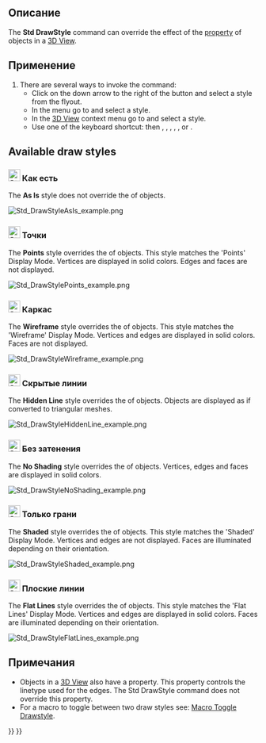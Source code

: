 <languages/>

{{Docnav/ru
|[[Std_FreezeViews/ru|Меню "Положения камеры"]]
|[[Std_SelBoundingBox/ru|Команда "Габариты"]]
|[[Std_View_Menu/ru|Меню "Вид"]]
|IconL=
|IconR=Std_SelBoundingBox.svg
|IconC=Freecad.svg
}}

{{GuiCommand/ru
|Name=Std DrawStyle
|Name/ru=Std DrawStyle
|MenuLocation=Вид → Стиль представления → ...
|Workbenches=All
|Shortcut={{KEY|V}} {{KEY|1}} - {{KEY|V}} {{KEY|7}}
|SeeAlso=[[Std_SelBoundingBox/ru|Std SelBoundingBox]]
}}

<span id="Description"></span>
==Описание==

The '''Std DrawStyle''' command can override the effect of the {{PropertyView|Display Mode}} [[Property_View|property]] of objects in a [[3D_View|3D View]].

<span id="Usage"></span>
==Применение==

# There are several ways to invoke the command:
#* Click on the down arrow to the right of the {{Button|[[Image:Std_DrawStyleAsIs.svg|16px]] [[Std_DrawStyle|Draw Style]]}} button and select a style from the flyout.
#* In the menu go to {{MenuCommand|View → Draw Style}} and select a style.
#* In the [[3D_View|3D View]] context menu go to {{MenuCommand|Draw Style}} and select a style.
#* Use one of the keyboard shortcut: {{KEY|V}} then {{KEY|1}}, {{KEY|2}}, {{KEY|3}}, {{KEY|4}}, {{KEY|5}}, {{KEY|6}} or {{KEY|7}}.

==Available draw styles==

<span id="24px_As_Is"></span>
===[[Image:Std_DrawStyleAsIs.svg|24px]] Как есть===

The '''As Is''' style does not override the {{PropertyView|Display Mode}} of objects.

[[Image:Std_DrawStyleAsIs_example.png]]
{{Caption|4 одинаковых объекта, с разными значениями переменной Display Mode (слева направо: 'Points', 'Wireframe', 'Shaded' и 'Flat lines') в режиме отображения 'Как есть'}}

<span id="24px_Points"></span>
===[[Image:Std_DrawStylePoints.svg|24px]] Точки===

The '''Points''' style overrides the {{PropertyView|Display Mode}} of objects. This style matches the 'Points' Display Mode. Vertices are displayed in solid colors. Edges and faces are not displayed.

[[Image:Std_DrawStylePoints_example.png]]
{{Caption|Внешний вид тех же самых объектов в режиме отображения 'Точки'}}

<span id="24px_Wireframe"></span>
===[[Image:Std_DrawStyleWireFrame.svg|24px]] Каркас===

The '''Wireframe''' style overrides the {{PropertyView|Display Mode}} of objects. This style matches the 'Wireframe' Display Mode. Vertices and edges are displayed in solid colors. Faces are not displayed.

[[Image:Std_DrawStyleWireframe_example.png]]
{{Caption|Внешний вид тех же самых объектов в режиме отображения 'Каркас'}}

<span id="24px_Hidden_Line"></span>
===[[Image:Std_DrawStyleHiddenLine.svg|24px]] Скрытые линии===

The '''Hidden Line''' style overrides the {{PropertyView|Display Mode}} of objects. Objects are displayed as if converted to triangular meshes.

[[Image:Std_DrawStyleHiddenLine_example.png]]
{{Caption|Внешний вид тех же самых объектов в режиме отображения 'Скрытые линии'}}

<span id="24px_No_Shading"></span>
===[[Image:Std_DrawStyleNoShading.svg|24px]] Без затенения===

The '''No Shading''' style overrides the {{PropertyView|Display Mode}} of objects. Vertices, edges and faces are displayed in solid colors.

[[Image:Std_DrawStyleNoShading_example.png]]
{{Caption|Внешний вид тех же самых объектов в режиме отображения 'Без затенения'}}

<span id="24px_Shaded"></span>
===[[Image:Std_DrawStyleShaded.svg|24px]] Только грани===

The '''Shaded''' style overrides the {{PropertyView|Display Mode}} of objects. This style matches the 'Shaded' Display Mode. Vertices and edges are not displayed. Faces are illuminated depending on their orientation.

[[Image:Std_DrawStyleShaded_example.png]]
{{Caption|Внешний вид тех же самых объектов в режиме отображения 'Только грани'}}

<span id="24px_Flat_Lines"></span>
===[[Image:Std_DrawStyleFlatLines.svg|24px]] Плоские линии===

The '''Flat Lines''' style overrides the {{PropertyView|Display Mode}} of objects. This style matches the 'Flat Lines' Display Mode. Vertices and edges are displayed in solid colors. Faces are illuminated depending on their orientation.

[[Image:Std_DrawStyleFlatLines_example.png]]
{{Caption|Внешний вид тех же самых объектов в режиме отображения 'Плоские линии'}}

<span id="Notes"></span>
==Примечания==

* Objects in a [[3D_View|3D View]] also have a {{PropertyView|Draw Style}} property. This property controls the linetype used for the edges. The Std DrawStyle command does not override this property.
* For a macro to toggle between two draw styles see: [[Macro_Toggle_Drawstyle|Macro Toggle Drawstyle]].


{{Docnav/ru
|[[Std_FreezeViews/ru|Меню "Положения камеры"]]
|[[Std_SelBoundingBox/ru|Команда "Габариты"]]
|[[Std_View_Menu/ru|Меню "Вид"]]
|IconL=
|IconR=Std_SelBoundingBox.svg
|IconC=Freecad.svg
}}

{{Std_Base_navi{{#translation:}}}}
{{Userdocnavi{{#translation:}}}}